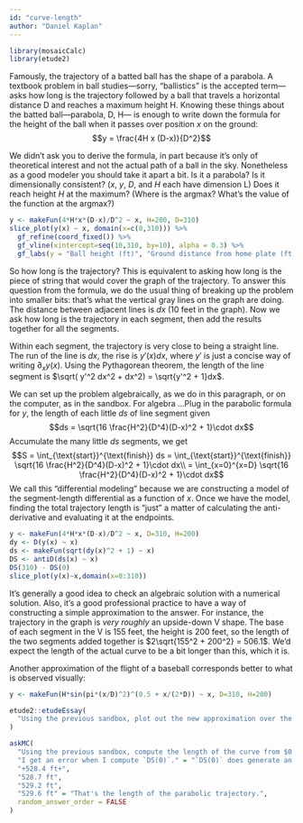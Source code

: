 ```yaml
---
id: "curve-length"
author: "Daniel Kaplan"
---
```


```r
library(mosaicCalc)
library(etude2)
```



Famously, the trajectory of a batted ball has the shape of a parabola. A textbook problem in ball studies---sorry, "ballistics" is the accepted term---asks how long is the trajectory followed by a ball that travels a horizontal distance D and reaches a maximum height H. Knowing these things about the batted ball---parabola, D, H--- is enough to write down the formula for the height of the ball when it passes over position $x$ on the ground: $$y = \frac{4H x (D-x)}{D^2}$$

We didn't ask you to derive the formula, in part because it's only of theoretical interest and not the actual path of a ball in the sky. Nonetheless as a good modeler you should take it apart a bit. Is it a parabola? Is it dimensionally consistent? ($x$, $y$, $D$, and $H$ each have dimension L) Does it reach height $H$ at the maximum? (Where is the argmax? What's the value of the function at the argmax?)

```r
y <- makeFun(4*H*x*(D-x)/D^2 ~ x, H=200, D=310)
slice_plot(y(x) ~ x, domain(x=c(0,310))) %>%
  gf_refine(coord_fixed()) %>%
  gf_vline(xintercept=seq(10,310, by=10), alpha = 0.3) %>%
  gf_labs(y = "Ball height (ft)", "Ground distance from home plate (ft)", title="Nearly a home run to left field at Fenway")
```

So how long is the trajectory? This is equivalent to asking how long is the piece of string that would cover the graph of the trajectory. To answer this question from the formula, we do the usual thing of breaking up the problem into smaller bits: that's what the vertical gray lines on the graph are doing. The distance between adjacent lines is $dx$ (10 feet in the graph). Now we ask how long is the trajectory in each segment, then add the results together for all the segments.

Within each segment, the trajectory is very close to being a straight line. The run of the line is $dx$, the rise is $y'(x) dx$, where $y'$ is just a concise way of writing $\partial_x y(x)$. Using the Pythagorean theorem, the length of the line segment is $\sqrt( y'^2 dx^2 + dx^2) = \sqrt{y'^2 + 1}dx$.

We can set up the problem algebraically, as we do in this paragraph, or on the computer, as in the sandbox. For algebra ...Plug in the parabolic formula for $y$, the length of each little $ds$ of line segment given $$ds = \sqrt{16 \frac{H^2}{D^4}(D-x)^2 + 1}\cdot dx$$
Accumulate the many little $ds$ segments, we get $$S = \int_{\text{start}}^{\text{finish}} ds = \int_{\text{start}}^{\text{finish}}
\sqrt{16 \frac{H^2}{D^4}(D-x)^2 + 1}\cdot dx\\ = \int_{x=0}^{x=D} \sqrt{16 \frac{H^2}{D^4}(D-x)^2 + 1}\cdot dx$$
We call this "differential modeling" because we are constructing a model of the segment-length differential as a function of $x$. Once we have the model, finding the total trajectory length is "just" a matter of calculating the anti-derivative and evaluating it at the endpoints.

```r
y <- makeFun(4*H*x*(D-x)/D^2 ~ x, D=310, H=200)
dy <- D(y(x) ~ x)
ds <- makeFun(sqrt(dy(x)^2 + 1) ~ x)
DS <- antiD(ds(x) ~ x)
DS(310) - DS(0)
slice_plot(y(x)~x,domain(x=0:310))
```

It's generally a good idea to check an algebraic solution with a numerical solution. Also, it's a good professional practice to have a way of constructing a simple approximation to the answer. For instance, the trajectory in the graph is *very roughly* an upside-down V shape. The base of each segment in the V is 155 feet, the height is 200 feet, so the length of the two segments added together is $2\sqrt{155^2 + 200^2} = 506.1$. We'd expect the length of the actual curve to be a bit longer than this, which it is.

Another approximation of the flight of a baseball corresponds better to what is observed visually:
```r
y <- makeFun(H*sin(pi*(x/D)^2)^(0.5 + x/(2*D)) ~ x, D=310, H=200)
```

```r
etude2::etudeEssay(
  "Using the previous sandbox, plot out the new approximation over the domain $0 \\leq x \\leq 310$. Home plate is at $x=0$. Describe briefly what you think might be more realistic about this approximation and what might be less realistic compared to the parabola model."
)
```

```r
askMC(
  "Using the previous sandbox, compute the length of the curve from $0.01 \\leq x \\leq 310$. What is it?",
  "I get an error when I compute `DS(0)`." = "`DS(0)` does generate an error. This has to do with a divide-by-zero somewhere in the calculation. That's why we said to start at $x=0.01$.",
  "+528.4 ft+",
  "528.7 ft",
  "529.2 ft",
  "529.6 ft" = "That's the length of the parabolic trajectory.",
  random_answer_order = FALSE
)
```
